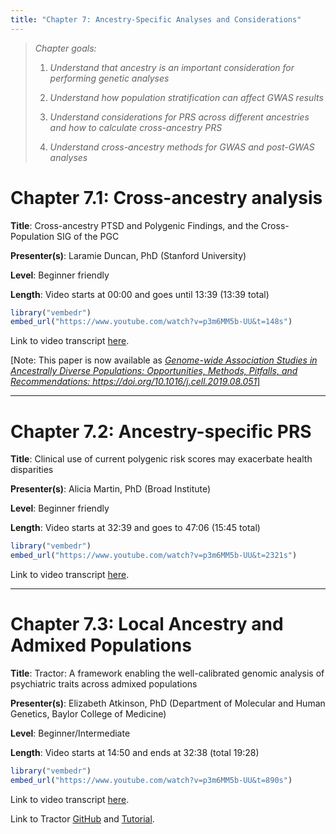 ```yaml
---
title: "Chapter 7: Ancestry-Specific Analyses and Considerations"
---
```


> *Chapter goals:*
>
> 1.  *Understand that ancestry is an important consideration for performing genetic analyses*
>
> 2.  *Understand how population stratification can affect GWAS results*
>
> 3.  *Understand considerations for PRS across different ancestries and how to calculate cross-ancestry PRS*
>
> 4.  *Understand cross-ancestry methods for GWAS and post-GWAS analyses*

# Chapter 7.1: Cross-ancestry analysis {#sec-section1}

**Title**: Cross-ancestry PTSD and Polygenic Findings, and the Cross-Population SIG of the PGC

**Presenter(s)**: Laramie Duncan, PhD (Stanford University)

**Level**: Beginner friendly

**Length**: Video starts at 00:00 and goes until 13:39 (13:39 total)

```r
library("vembedr")
embed_url("https://www.youtube.com/watch?v=p3m6MM5b-UU&t=148s")
```

Link to video transcript [here](chapter7_transcript.qmd#sec-video1).

\[Note: This paper is now available as [*Genome-wide Association Studies in Ancestrally Diverse Populations: Opportunities, Methods, Pitfalls, and Recommendations: https://doi.org/10.1016/j.cell.2019.08.051*\]](https://doi.org/10.1016/j.cell.2019.08.051)

------------------------------------------------------------------------

# Chapter 7.2: Ancestry-specific PRS {#sec-section2}

**Title**: Clinical use of current polygenic risk scores may exacerbate health disparities

**Presenter(s)**: Alicia Martin, PhD (Broad Institute)

**Level**: Beginner friendly

**Length**: Video starts at 32:39 and goes to 47:06 (15:45 total)

```r
library("vembedr")
embed_url("https://www.youtube.com/watch?v=p3m6MM5b-UU&t=2321s")
```

Link to video transcript [here](chapter7_transcript.qmd#sec-video2).

------------------------------------------------------------------------

# Chapter 7.3: Local Ancestry and Admixed Populations {#sec-section3}

**Title**: Tractor: A framework enabling the well-calibrated genomic analysis of psychiatric traits across admixed populations

**Presenter(s)**: Elizabeth Atkinson, PhD (Department of Molecular and Human Genetics, Baylor College of Medicine)

**Level**: Beginner/Intermediate

**Length**: Video starts at 14:50 and ends at 32:38 (total 19:28)

```r
library("vembedr")
embed_url("https://www.youtube.com/watch?v=p3m6MM5b-UU&t=890s")
```

Link to video transcript [here](chapter7_transcript.qmd#sec-video3).

Link to Tractor [GitHub](https://github.com/Atkinson-Lab/Tractor) and [Tutorial](https://github.com/Atkinson-Lab/Tractor-tutorial).
